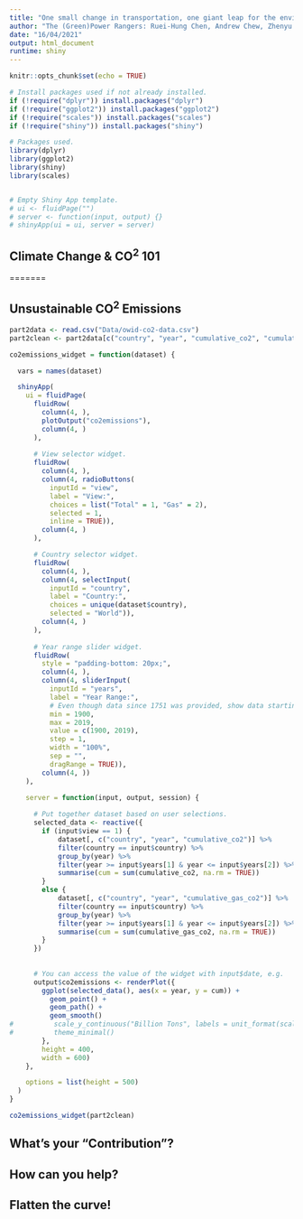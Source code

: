 ```yaml
---
title: "One small change in transportation, one giant leap for the environment"
author: "The (Green)Power Rangers: Ruei-Hung Chen, Andrew Chew, Zhenyu Xuan, Elif Yurek"
date: "16/04/2021"
output: html_document
runtime: shiny
---
```


```r
knitr::opts_chunk$set(echo = TRUE)

# Install packages used if not already installed.
if (!require("dplyr")) install.packages("dplyr")
if (!require("ggplot2")) install.packages("ggplot2")
if (!require("scales")) install.packages("scales")
if (!require("shiny")) install.packages("shiny")

# Packages used.
library(dplyr)
library(ggplot2)
library(shiny)
library(scales)


# Empty Shiny App template. 
# ui <- fluidPage("")
# server <- function(input, output) {}
# shinyApp(ui = ui, server = server)
```

<!-- Part 1 -->
## Climate Change & CO^2^ 101
<!-- <<<<<<< HEAD -->
<!-- install.packages("readxl") -->
<!-- library("readxl") -->
<!-- data <- read_excel("global emission.3.xlsx") -->

<!-- df <- data.frame( -->
<!--   x= data$`Sub-sector`, -->
<!--   y=data$`Share of global greenhouse gas emissions (%)` -->
<!-- ) -->
<!-- df -->
<!-- # Load required R packages -->
<!-- install.packages('dplyr') -->
<!-- install.packages('highcharter') -->
<!-- library(dplyr) -->
<!-- library(highcharter)  -->
<!-- # Set highcharter options -->
<!-- options(highcharter.theme = hc_theme_smpl(tooltip = list(valueDecimals = 2))) -->

<!-- hc <- df %>% -->
<!--   hchart( -->
<!--     "pie", hcaes(x = x, y = y), -->
<!--     name = "CO2 Emissions" -->
<!--   ) -->
<!-- hc -->



=======
<!-- data <- read_excel("global emission.2.xlsx") -->

<!-- df <- data.frame( -->
<!--   x= data$`Sub-sector`, -->
<!--   y=data$`Share of global greenhouse gas emissions (%)` -->
<!-- ) -->
<!-- df -->
<!-- # Load required R packages -->
<!-- install.packages('dplyr') -->
<!-- install.packages('highcharter') -->
<!-- library(dplyr) -->
<!-- library(highcharter) -->
<!-- # Set highcharter options -->
<!-- options(highcharter.theme = hc_theme_smpl(tooltip = list(valueDecimals = 2))) -->

<!-- hc <- df %>% -->
<!--   hchart( -->
<!--     "pie", hcaes(x = x, y = y), -->
<!--     name = "CO2 Emissions" -->
<!--   ) -->
<!-- hc -->
<!-- >>>>>>> fb7782ac83b51eb01196f3b294fbca85be9e9c0e -->

<!-- Part 2 -->
## Unsustainable CO^2^ Emissions
```r
part2data <- read.csv("Data/owid-co2-data.csv")
part2clean <- part2data[c("country", "year", "cumulative_co2", "cumulative_gas_co2")]

co2emissions_widget = function(dataset) {

  vars = names(dataset)

  shinyApp(
    ui = fluidPage(
      fluidRow(
        column(4, ),
        plotOutput("co2emissions"),
        column(4, )
      ),
      
      # View selector widget.
      fluidRow(
        column(4, ),
        column(4, radioButtons(
          inputId = "view",
          label = "View:",
          choices = list("Total" = 1, "Gas" = 2), 
          selected = 1,
          inline = TRUE)),
        column(4, )
      ),

      # Country selector widget.
      fluidRow(
        column(4, ),
        column(4, selectInput(
          inputId = "country",
          label = "Country:",
          choices = unique(dataset$country),
          selected = "World")),
        column(4, )
      ),
      
      # Year range slider widget.
      fluidRow(
        style = "padding-bottom: 20px;",
        column(4, ),
        column(4, sliderInput(
          inputId = "years",
          label = "Year Range:",
          # Even though data since 1751 was provided, show data starting from 1900.
          min = 1900,
          max = 2019,
          value = c(1900, 2019),
          step = 1,
          width = "100%",
          sep = "",
          dragRange = TRUE)),
        column(4, ))
    ),

    server = function(input, output, session) {
      
      # Put together dataset based on user selections.
      selected_data <- reactive({
        if (input$view == 1) {
            dataset[, c("country", "year", "cumulative_co2")] %>%
            filter(country == input$country) %>%
            group_by(year) %>%
            filter(year >= input$years[1] & year <= input$years[2]) %>%
            summarise(cum = sum(cumulative_co2, na.rm = TRUE))
        }
        else {
            dataset[, c("country", "year", "cumulative_gas_co2")] %>%
            filter(country == input$country) %>%
            group_by(year) %>%
            filter(year >= input$years[1] & year <= input$years[2]) %>%
            summarise(cum = sum(cumulative_gas_co2, na.rm = TRUE))
        }
      })
      
      
      # You can access the value of the widget with input$date, e.g.
      output$co2emissions <- renderPlot({
        ggplot(selected_data(), aes(x = year, y = cum)) +
          geom_point() +
          geom_path() +
          geom_smooth()
#          scale_y_continuous("Billion Tons", labels = unit_format(scale = 1e-3)) +
#          theme_minimal()
        },
        height = 400,
        width = 600)
    },

    options = list(height = 500)
  )
}
```

```r
co2emissions_widget(part2clean)
```




<!-- Part 3 -->
## What's your "Contribution"?

<!-- Part 4 -->
## How can you help?

<!-- Conclusion -->
## Flatten the curve!
